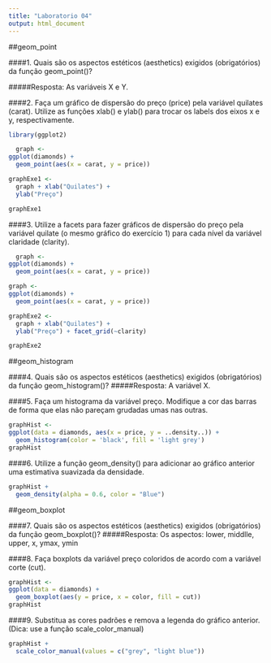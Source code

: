 ```yaml
---
title: "Laboratorio 04"
output: html_document
---
```



##geom_point


####1. Quais são os aspectos estéticos (aesthetics) exigidos (obrigatórios) da função geom_point()?

#####Resposta: 
            As variáveis X e Y.


####2. Faça um gráfico de dispersão do preço (price) pela variável quilates (carat). Utilize as funções xlab() e ylab() para trocar os labels dos eixos x e y, respectivamente.

```r
library(ggplot2)

  graph <- 
ggplot(diamonds) +
  geom_point(aes(x = carat, y = price))

graphExe1 <- 
  graph + xlab("Quilates") + 
  ylab("Preço")

graphExe1
```



####3. Utilize a facets para fazer gráficos de dispersão do preço pela variável quilate (o mesmo gráfico do exercício 1) para cada nível da variável claridade (clarity).

```r
  graph <- 
ggplot(diamonds) +
  geom_point(aes(x = carat, y = price))

graph <- 
ggplot(diamonds) +
  geom_point(aes(x = carat, y = price))

graphExe2 <- 
  graph + xlab("Quilates") + 
  ylab("Preço") + facet_grid(~clarity)

graphExe2
```


##geom_histogram


####4. Quais são os aspectos estéticos (aesthetics) exigidos (obrigatórios) da função geom_histogram()?
#####Resposta: 
            A variável X.
            

####5. Faça um histograma da variável preço. Modifique a cor das barras de forma que elas não pareçam grudadas umas nas outras.
            
```r
graphHist <- 
ggplot(data = diamonds, aes(x = price, y = ..density..)) +
  geom_histogram(color = 'black', fill = 'light grey')
graphHist
```


####6. Utilize a função geom_density() para adicionar ao gráfico anterior uma estimativa suavizada da densidade.
```r
graphHist +
  geom_density(alpha = 0.6, color = "Blue")
```


##geom_boxplot


####7. Quais são os aspectos estéticos (aesthetics) exigidos (obrigatórios) da função geom_boxplot()?
#####Resposta: 
            Os aspectos: lower, middlle, upper, x, ymax, ymin
            

####8. Faça boxplots da variável preço coloridos de acordo com a variável corte (cut).
```r
graphHist <- 
ggplot(data = diamonds) +
  geom_boxplot(aes(y = price, x = color, fill = cut))
graphHist
```


####9. Substitua as cores padrões e remova a legenda do gráfico anterior. (Dica: use a função scale_color_manual)
```r
graphHist +
  scale_color_manual(values = c("grey", "light blue"))
```

